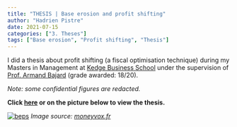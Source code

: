 ```yaml
---
title: "THESIS | Base erosion and profit shifting"
author: "Hadrien Pistre"
date: 2021-07-15
categories: ["3. Theses"]
tags: ["Base erosion", "Profit shifting", "Thesis"]
---
```


I did a thesis about profit shifting (a fiscal optimisation technique) during my Masters in Management at <a href="https://kedge.edu/" target="_blank">Kedge Business School</a> under the supervision of <a href="https://kedge.edu/annuaire/armand-bajard" target="_blank">Prof. Armand Bajard</a> (grade awarded: 18/20).

*Note: some confidential figures are redacted.*

**Click <a href="https://hp-personal-website.com/Master_s_thesis_Hadrien_Pistre_What_is_the_extent_of_the_BEPS_phenomenon_And_how_hard_is_it_for_MNEs_to_engage_in_profit_shifting.pdf" target="_blank">here</a> or on the picture below to view the thesis.**

[![beps](https://hp-personal-website.com/beps.jpg)](https://hp-personal-website.com/Master_s_thesis_Hadrien_Pistre_What_is_the_extent_of_the_BEPS_phenomenon_And_how_hard_is_it_for_MNEs_to_engage_in_profit_shifting.pdf)
*Image source: <a href="https://www.moneyvox.fr/actu/87717/inflation-quels-francais-ont-ete-touches-par-la-baisse-du-pouvoir-achat-en-2021" target="_blank">moneyvox.fr</a>*